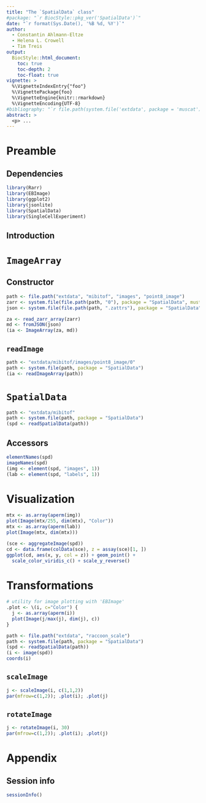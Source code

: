 ```yaml
---
title: "The `SpatialData` class"
#package: "`r BiocStyle::pkg_ver('SpatialData')`"
date: "`r format(Sys.Date(), '%B %d, %Y')`"
author:
  - Constantin Ahlmann-Eltze
  - Helena L. Crowell
  - Tim Treis
output: 
  BiocStyle::html_document:
    toc: true
    toc-depth: 2
    toc-float: true
vignette: >
  %\VignetteIndexEntry{"foo"}
  %\VignettePackage{foo}
  %\VignetteEngine{knitr::rmarkdown}
  %\VignetteEncoding{UTF-8}
#bibliography: "`r file.path(system.file('extdata', package = 'muscat'), 'refs.bib')`"
abstract: > 
  <p> ...
---
```


# Preamble

## Dependencies

```r
library(Rarr)
library(EBImage)
library(ggplot2)
library(jsonlite)
library(SpatialData)
library(SingleCellExperiment)
```

## Introduction

# `ImageArray`

## Constructor

```r
path <- file.path("extdata", "mibitof", "images", "point8_image")
zarr <- system.file(file.path(path, "0"), package = "SpatialData", mustWork = TRUE)
json <- system.file(file.path(path, ".zattrs"), package = "SpatialData", mustWork = TRUE)

za <- read_zarr_array(zarr)
md <- fromJSON(json)
(ia <- ImageArray(za, md))
```

## `readImage`

```r
path <- "extdata/mibitof/images/point8_image/0"
path <- system.file(path, package = "SpatialData")
(ia <- readImageArray(path))
```

# `SpatialData`

```r
path <- "extdata/mibitof"
path <- system.file(path, package = "SpatialData")
(spd <- readSpatialData(path))
```

## Accessors

```r
elementNames(spd)
imageNames(spd)
(img <- element(spd, "images", 1))
(lab <- element(spd, "labels", 1))
```

# Visualization

```r
mtx <- as.array(aperm(img))
plot(Image(mtx/255, dim(mtx), "Color"))
mtx <- as.array(aperm(lab))
plot(Image(mtx, dim(mtx)))
```

```r
(sce <- aggregateImage(spd))
cd <- data.frame(colData(sce), z = assay(sce)[1, ])
ggplot(cd, aes(x, y, col = z)) + geom_point() + 
  scale_color_viridis_c() + scale_y_reverse()
```

# Transformations

```r
# utility for image plotting with 'EBImage'
.plot <- \(i, c="Color") {
  j <- as.array(aperm(i))
  plot(Image(j/max(j), dim(j), c))
}
```

```r
path <- file.path("extdata", "raccoon_scale")
path <- system.file(path, package = "SpatialData")
(spd <- readSpatialData(path))
(i <- image(spd))
coords(i)
```

## `scaleImage`

```r
j <- scaleImage(i, c(1,1,2))
par(mfrow=c(1,2)); .plot(i); .plot(j)
```

## `rotateImage`

```r
j <- rotateImage(i, 30)
par(mfrow=c(1,2)); .plot(i); .plot(j)
```

# Appendix

## Session info

```r
sessionInfo()
```
